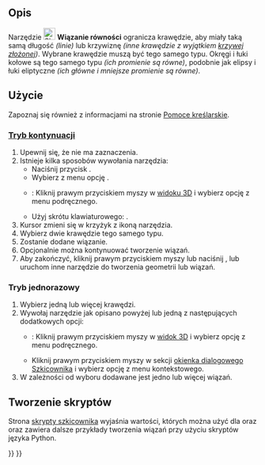 <languages/>

{{Docnav/pl
|[[Sketcher_ConstrainTangent/pl|Wiązanie styczności]]
|[[Sketcher_ConstrainSymmetric/pl|Wiązanie symetrii]]
|[[Sketcher_Workbench/pl|środowisko pracy Szkicownik]]
|IconL=Sketcher_ConstrainTangent.svg
|IconR=Sketcher_ConstrainSymmetric.svg
|IconC=Workbench_Sketcher.svg
}}

{{GuiCommand/pl
|Name=Sketcher ConstrainEqual
|Name/pl=Szkicownik: Wiązanie równości
|Workbenches=[[Sketcher_Workbench/pl|Szkicownik]]
|MenuLocation=Szkic → Wiązania szkicownika → Wiązanie równości
|Shortcut={{KEY|E}}
|SeeAlso=
}}

<span id="Description"></span>
==Opis==

Narzędzie [[Image:Sketcher_ConstrainEqual.svg|24px]] '''Wiązanie równości''' ogranicza krawędzie, aby miały taką samą długość ''(linie)'' lub krzywiznę ''(inne krawędzie z wyjątkiem [[Sketcher_CreateBSpline/pl|krzywej złożonej]])''. Wybrane krawędzie muszą być tego samego typu. Okręgi i łuki kołowe są tego samego typu ''(ich promienie są równe)'', podobnie jak elipsy i łuki eliptyczne ''(ich główne i mniejsze promienie są równe)''.

<span id="Usage"></span>
==Użycie==

Zapoznaj się również z informacjami na stronie [[Sketcher_Workbench/pl#Pomoce_kreślarskie|Pomoce kreślarskie]].

<span id="Continue_mode"></span>
===[[Sketcher_Workbench/pl#Tryby_kontynuacji|Tryb kontynuacji]]===

# Upewnij się, że nie ma zaznaczenia.
# Istnieje kilka sposobów wywołania narzędzia:
#* Naciśnij przycisk {{Button|[[Image:Sketcher_ConstrainEqual.svg|16px]] '''Wiązanie równości'''}}.
#* Wybierz z menu opcję {{MenuCommand|Szkic → Wiązania szkicownika → [[Image:Sketcher_ConstrainEqual.svg|16px]] Wiązanie równości}}.
#* {{Version/pl|1.0}}: Kliknij prawym przyciskiem myszy w [[3D_view/pl|widoku 3D]] i wybierz opcję {{MenuCommand|Wiązanie → [[Image:Sketcher_ConstrainEqual.svg|16px]] Wiązanie równości}} z menu podręcznego.
#* Użyj skrótu klawiaturowego: {{KEY|E}}.
# Kursor zmieni się w krzyżyk z ikoną narzędzia.
# Wybierz dwie krawędzie tego samego typu.
# Zostanie dodane wiązanie.
# Opcjonalnie można kontynuować tworzenie wiązań.
# Aby zakończyć, kliknij prawym przyciskiem myszy lub naciśnij {{KEY|Esc}}, lub uruchom inne narzędzie do tworzenia geometrii lub wiązań.

<span id="Run-once_mode"></span>
===Tryb jednorazowy===

# Wybierz jedną lub więcej krawędzi.
# Wywołaj narzędzie jak opisano powyżej lub jedną z następujących dodatkowych opcji:
#* {{Version/pl|1.0}}: Kliknij prawym przyciskiem myszy w [[3D_View/pl|widok 3D]] i wybierz opcję {{MenuCommand|[[Image:Sketcher_ConstrainEqual.svg|16px]] Wiązanie równości}} z menu podręcznego.
#* Kliknij prawym przyciskiem myszy w sekcji {{MenuCommand|Elementy}} [[Sketcher_Dialog/pl|okienka dialogowego Szkicownika]] i wybierz opcję {{MenuCommand|[[Image:Sketcher_ConstrainEqual.svg|16px]] Wiązanie równości}} z menu kontekstowego.
# W zależności od wyboru dodawane jest jedno lub więcej wiązań.

<span id="Scripting"></span>
==Tworzenie skryptów==

{{Code|code=Sketch.addConstraint(Sketcher.Constraint('Equal', Edge1, Edge2))}}

Strona [[Sketcher_scripting/pl|skrypty szkicownika]] wyjaśnia wartości, których można użyć dla {{incode|Edge1}} oraz {{incode|Edge2}} oraz zawiera dalsze przykłady tworzenia wiązań przy użyciu skryptów języka Python.


{{Docnav/pl
|[[Sketcher_ConstrainTangent/pl|Wiązanie styczności]]
|[[Sketcher_ConstrainSymmetric/pl|Wiązanie symetrii]]
|[[Sketcher_Workbench/pl|środowisko pracy Szkicownik]]
|IconL=Sketcher_ConstrainTangent.svg
|IconR=Sketcher_ConstrainSymmetric.svg
|IconC=Workbench_Sketcher.svg
}}

{{Sketcher_Tools_navi{{#translation:}}}}
{{Userdocnavi{{#translation:}}}}